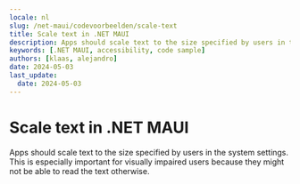 ```yaml
---
locale: nl
slug: /net-maui/codevoorbeelden/scale-text
title: Scale text in .NET MAUI
description: Apps should scale text to the size specified by users in the system settings.
keywords: [.NET MAUI, accessibility, code sample]
authors: [klaas, alejandro]
date: 2024-05-03
last_update:
  date: 2024-05-03
---
```


# Scale text in .NET MAUI

Apps should scale text to the size specified by users in the system settings. This is especially important for visually impaired users because they might not be able to read the text otherwise.

<CodeSample id="text-scale" platform="net-maui" locale="en"/>
